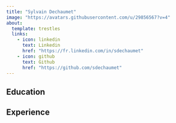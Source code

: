 ---
title: "Sylvain Dechaumet"
image: "https://avatars.githubusercontent.com/u/29856567?v=4"
about:
  template: trestles
  links: 
    - icon: linkedin
      text: Linkedin
      href: "https://fr.linkedin.com/in/sdechaumet"
    - icon: github
      text: Github
      href: "https://github.com/sdechaumet"
---

## Education

## Experience
